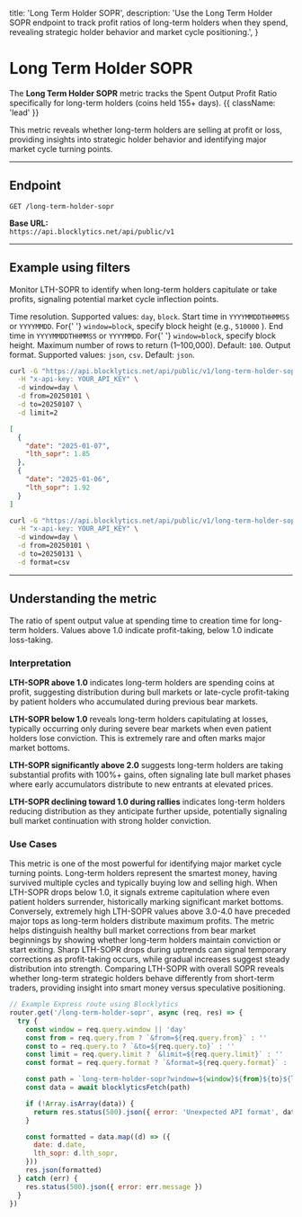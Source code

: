   title: 'Long Term Holder SOPR',
  description:
    'Use the Long Term Holder SOPR endpoint to track profit ratios of long-term holders when they spend, revealing strategic holder behavior and market cycle positioning.',
}

# Long Term Holder SOPR

The **Long Term Holder SOPR** metric tracks the Spent Output Profit Ratio specifically for long-term holders (coins held 155+ days). {{ className: 'lead' }}

This metric reveals whether long-term holders are selling at profit or loss, providing insights into strategic holder behavior and identifying major market cycle turning points.

---

## Endpoint

`GET /long-term-holder-sopr`

**Base URL:**  
`https://api.blocklytics.net/api/public/v1`

---

## Example using filters

<Row>
  <Col>

Monitor LTH-SOPR to identify when long-term holders capitulate or take profits, signaling potential market cycle inflection points.

<Properties>
  <Property name="window" type="string">
    Time resolution. Supported values: <code>day</code>, <code>block</code>.
  </Property>
  <Property name="from" type="string">
    Start time in <code>YYYYMMDDTHHMMSS</code> or <code>YYYYMMDD</code>. For{' '}
    <code>window=block</code>, specify block height (e.g., <code>510000</code>
    ).
  </Property>
  <Property name="to" type="string">
    End time in <code>YYYYMMDDTHHMMSS</code> or <code>YYYYMMDD</code>. For{' '}
    <code>window=block</code>, specify block height.
  </Property>
  <Property name="limit" type="integer">
    Maximum number of rows to return (1–100,000). Default: <code>100</code>.
  </Property>
  <Property name="format" type="string">
    Output format. Supported values: <code>json</code>, <code>csv</code>.
    Default: <code>json</code>.
  </Property>
</Properties>

  </Col>
  <Col>

```bash {title="Requesting Long Term Holder SOPR data"}
curl -G "https://api.blocklytics.net/api/public/v1/long-term-holder-sopr" \
  -H "x-api-key: YOUR_API_KEY" \
  -d window=day \
  -d from=20250101 \
  -d to=20250107 \
  -d limit=2
```

```json {title="Sample JSON response"}
[
  {
    "date": "2025-01-07",
    "lth_sopr": 1.85
  },
  {
    "date": "2025-01-06",
    "lth_sopr": 1.92
  }
]
```

```bash {title="Exporting as CSV"}
curl -G "https://api.blocklytics.net/api/public/v1/long-term-holder-sopr" \
  -H "x-api-key: YOUR_API_KEY" \
  -d window=day \
  -d from=20250101 \
  -d to=20250131 \
  -d format=csv
```

  </Col>
</Row>

---

## Understanding the metric

<Row>
  <Col>

<Properties>
  <Property name="lth_sopr" type="number">
    The ratio of spent output value at spending time to creation time for
    long-term holders. Values above 1.0 indicate profit-taking, below 1.0
    indicate loss-taking.
  </Property>
</Properties>

### Interpretation

**LTH-SOPR above 1.0** indicates long-term holders are spending coins at profit, suggesting distribution during bull markets or late-cycle profit-taking by patient holders who accumulated during previous bear markets.

**LTH-SOPR below 1.0** reveals long-term holders capitulating at losses, typically occurring only during severe bear markets when even patient holders lose conviction. This is extremely rare and often marks major market bottoms.

**LTH-SOPR significantly above 2.0** suggests long-term holders are taking substantial profits with 100%+ gains, often signaling late bull market phases where early accumulators distribute to new entrants at elevated prices.

**LTH-SOPR declining toward 1.0 during rallies** indicates long-term holders reducing distribution as they anticipate further upside, potentially signaling bull market continuation with strong holder conviction.

### Use Cases

This metric is one of the most powerful for identifying major market cycle turning points. Long-term holders represent the smartest money, having survived multiple cycles and typically buying low and selling high. When LTH-SOPR drops below 1.0, it signals extreme capitulation where even patient holders surrender, historically marking significant market bottoms. Conversely, extremely high LTH-SOPR values above 3.0-4.0 have preceded major tops as long-term holders distribute maximum profits. The metric helps distinguish healthy bull market corrections from bear market beginnings by showing whether long-term holders maintain conviction or start exiting. Sharp LTH-SOPR drops during uptrends can signal temporary corrections as profit-taking occurs, while gradual increases suggest steady distribution into strength. Comparing LTH-SOPR with overall SOPR reveals whether long-term strategic holders behave differently from short-term traders, providing insight into smart money versus speculative positioning.

  </Col>
  <Col>

```js {title="Node.js (Express) example"}
// Example Express route using Blocklytics
router.get('/long-term-holder-sopr', async (req, res) => {
  try {
    const window = req.query.window || 'day'
    const from = req.query.from ? `&from=${req.query.from}` : ''
    const to = req.query.to ? `&to=${req.query.to}` : ''
    const limit = req.query.limit ? `&limit=${req.query.limit}` : ''
    const format = req.query.format ? `&format=${req.query.format}` : ''

    const path = `long-term-holder-sopr?window=${window}${from}${to}${limit}${format}`
    const data = await blocklyticsFetch(path)

    if (!Array.isArray(data)) {
      return res.status(500).json({ error: 'Unexpected API format', data })
    }

    const formatted = data.map((d) => ({
      date: d.date,
      lth_sopr: d.lth_sopr,
    }))
    res.json(formatted)
  } catch (err) {
    res.status(500).json({ error: err.message })
  }
})
```

  </Col>
</Row>
